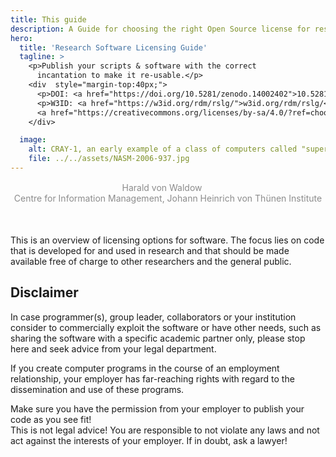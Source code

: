 ```yaml
---
title: This guide
description: A Guide for choosing the right Open Source license for research software
hero:
  title: 'Research Software Licensing Guide'
  tagline: >
    <p>Publish your scripts & software with the correct
      incantation to make it re-usable.</p>
    <div  style="margin-top:40px;">
      <p>DOI: <a href="https://doi.org/10.5281/zenodo.14002402">10.5281/zenodo.14002402</a></p>
      <p>W3ID: <a href="https://w3id.org/rdm/rslg/">w3id.org/rdm/rslg/</a></p>
      <a href="https://creativecommons.org/licenses/by-sa/4.0/?ref=chooser-v1" target="_blank" rel="license   noopener noreferrer" style="display:inline-block;">CC BY-SA 4.0<img style="display:inline;height:22px!important;margin-left:3px;vertical-align:text-bottom;" src="https://mirrors.creativecommons.org/presskit/icons/cc.svg?ref=chooser-v1" alt="" /><img style="display:inline;height:22px!important;margin-left:3px;vertical-align:text-bottom;" src="https://mirrors.creativecommons.org/presskit/icons/by.svg?ref=chooser-v1" alt="" /><img style="display:inline;height:22px!important;margin-left:3px;vertical-align:text-bottom;" src="https://mirrors.creativecommons.org/presskit/icons/sa.svg?ref=chooser-v1" alt="" /></a>
    </div>

  image:
    alt: CRAY-1, an early example of a class of computers called "supercomputers."
    file: ../../assets/NASM-2006-937.jpg
---
```




<div style="color:#8c8c8c;text-align:center;margin-bottom:50px;">
Harald von Waldow <a href="https://orcid.org/0000-0003-4800-2833"><img src={orcidLogo.src} width="15" style="display:inline;"/></a><br />
Centre for Information Management,
Johann Heinrich von Thünen Institute
</div>

This is an overview of licensing options for software. The focus lies on code
that is developed for and used in research and that should be made available
free of charge to other researchers and the general public.

## Disclaimer


In case programmer(s), group leader, collaborators or your institution consider
to commercially exploit the software or have other needs, such as sharing the
software with a specific academic partner only, please stop here and seek advice
from your legal department.

If you create computer programs in the course of an employment relationship,
your employer has far-reaching rights with regard to the dissemination and use of
these programs.

<Aside type="caution">Make sure you have the permission from your employer to publish your code as you see fit!</Aside>

<Aside type="caution">This is not legal advice! You are responsible to not
violate any laws and not act against the interests of your employer. If in
doubt, ask a lawyer!</Aside>
